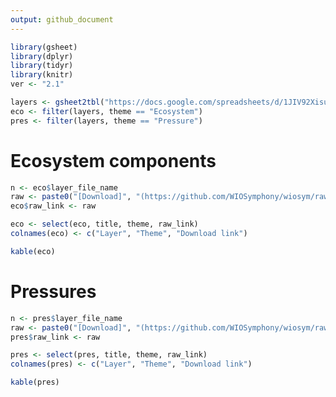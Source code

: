 ```yaml
---
output: github_document
---
```


```r
library(gsheet)
library(dplyr)
library(tidyr)
library(knitr)
ver <- "2.1"
```

```r
layers <- gsheet2tbl("https://docs.google.com/spreadsheets/d/1JIV92XisuBctBoVT53yqj0orPNRVyRQVEDtMq7R0fKw/edit?usp=sharing")
eco <- filter(layers, theme == "Ecosystem")
pres <- filter(layers, theme == "Pressure")
```

# Ecosystem components
```r
n <- eco$layer_file_name
raw <- paste0("[Download]", "(https://github.com/WIOSymphony/wiosym/raw/main/products/v", ver, "/output_geotiffs/eco/", n, ".tif)")
eco$raw_link <- raw

eco <- select(eco, title, theme, raw_link)
colnames(eco) <- c("Layer", "Theme", "Download link")
```

```r
kable(eco)
```

# Pressures
```r
n <- pres$layer_file_name
raw <- paste0("[Download]", "(https://github.com/WIOSymphony/wiosym/raw/main/products/v", ver, "/output_geotiffs/pres/", n, ".tif)")
pres$raw_link <- raw

pres <- select(pres, title, theme, raw_link)
colnames(pres) <- c("Layer", "Theme", "Download link")
```

```r
kable(pres)
```
